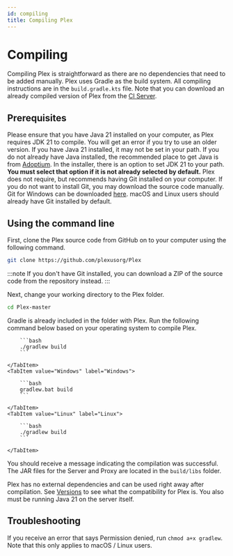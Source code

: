 ```yaml
---
id: compiling
title: Compiling Plex
---
```



# Compiling
Compiling Plex is straightforward as there are no dependencies that need to be added manually. Plex uses Gradle as the build system. All compiling instructions are in the ```build.gradle.kts``` file. Note that you can download an already compiled version of Plex from the [CI Server](https://ci.plex.us.org).

## Prerequisites
Please ensure that you have Java 21 installed on your computer, as Plex requires JDK 21 to compile. You will get an error if you try to use an older version.
If you have Java 21 installed, it may not be set in your path. If you do not already have Java installed, the recommended place to get Java is from [Adoptium](https://adoptium.net/). In the installer, there is an option to set JDK 21 to your path. **You must select that option if it is not already selected by default.**
Plex does not require, but recommends having Git installed on your computer. If you do not want to install Git, you may download the source code manually. Git for Windows can be downloaded [here](https://git-scm.com). macOS and Linux users should already have Git installed by default.

## Using the command line
First, clone the Plex source code from GitHub on to your computer using the following command.
```bash
git clone https://github.com/plexusorg/Plex
```

:::note
If you don't have Git installed, you can download a ZIP of the source code from the repository instead.
:::

Next, change your working directory to the Plex folder.

```bash
cd Plex-master
```

Gradle is already included in the folder with Plex. Run the following command below based on your operating system to compile Plex.
<Tabs>
    <TabItem value="macOS" label="macOS" default>

        ```bash
        ./gradlew build
        ```

    </TabItem>
    <TabItem value="Windows" label="Windows">

        ```bash
        gradlew.bat build
        ```

    </TabItem>
    <TabItem value="Linux" label="Linux">

        ```bash
        ./gradlew build
        ```

    </TabItem>
</Tabs>

You should receive a message indicating the compilation was successful. The JAR files for the Server and Proxy are located in the `build/libs` folder.

Plex has no external dependencies and can be used right away after compilation. See [Versions](./versions.md) to see what the compatibility for Plex is. You also must be running Java 21 on the server itself.

## Troubleshooting
If you receive an error that says Permission denied, run `chmod a+x gradlew`. Note that this only applies to macOS / Linux users.
